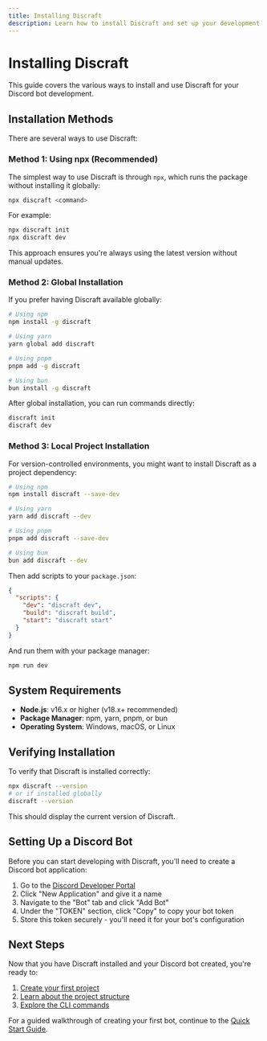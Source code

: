 ```yaml
---
title: Installing Discraft
description: Learn how to install Discraft and set up your development environment.
---
```


# Installing Discraft

This guide covers the various ways to install and use Discraft for your Discord bot development.

## Installation Methods

There are several ways to use Discraft:

### Method 1: Using npx (Recommended)

The simplest way to use Discraft is through `npx`, which runs the package without installing it globally:

```bash
npx discraft <command>
```

For example:

```bash
npx discraft init
npx discraft dev
```

This approach ensures you're always using the latest version without manual updates.

### Method 2: Global Installation

If you prefer having Discraft available globally:

```bash
# Using npm
npm install -g discraft

# Using yarn
yarn global add discraft

# Using pnpm
pnpm add -g discraft

# Using bun
bun install -g discraft
```

After global installation, you can run commands directly:

```bash
discraft init
discraft dev
```

### Method 3: Local Project Installation

For version-controlled environments, you might want to install Discraft as a project dependency:

```bash
# Using npm
npm install discraft --save-dev

# Using yarn
yarn add discraft --dev

# Using pnpm
pnpm add discraft --save-dev

# Using bun
bun add discraft --dev
```

Then add scripts to your `package.json`:

```json
{
  "scripts": {
    "dev": "discraft dev",
    "build": "discraft build",
    "start": "discraft start"
  }
}
```

And run them with your package manager:

```bash
npm run dev
```

## System Requirements

- **Node.js**: v16.x or higher (v18.x+ recommended)
- **Package Manager**: npm, yarn, pnpm, or bun
- **Operating System**: Windows, macOS, or Linux

## Verifying Installation

To verify that Discraft is installed correctly:

```bash
npx discraft --version
# or if installed globally
discraft --version
```

This should display the current version of Discraft.

## Setting Up a Discord Bot

Before you can start developing with Discraft, you'll need to create a Discord bot application:

1. Go to the [Discord Developer Portal](https://discord.com/developers/applications)
2. Click "New Application" and give it a name
3. Navigate to the "Bot" tab and click "Add Bot"
4. Under the "TOKEN" section, click "Copy" to copy your bot token
5. Store this token securely - you'll need it for your bot's configuration

## Next Steps

Now that you have Discraft installed and your Discord bot created, you're ready to:

1. [Create your first project](/docs/getting-started/quick-start)
2. [Learn about the project structure](/docs/getting-started/project-structure)
3. [Explore the CLI commands](/docs/cli/index)

For a guided walkthrough of creating your first bot, continue to the [Quick Start Guide](/docs/getting-started/quick-start).
